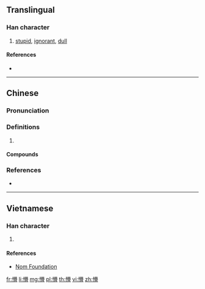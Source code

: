 ==Translingual==

===Han character===
{{Han char|rn=61|rad=心|as=16|sn=19|four=94062|canj=PTWU|ids=⿰忄瞢}}

# [[stupid]], [[ignorant]], [[dull]]

====References====
* {{Han ref|kx=0408.120|dkj=11451|dj=0749.120|hdz=42367.010|uh=61F5|ud=25077|bh=C36A|bd=50026}}

----

==Chinese==
{{zh-forms}}

===Pronunciation===
{{zh-pron
|m=懵
|c=mung5,mung4,mung2
|mn=báng
|mc=y
|oc=y
|cat=
}}

===Definitions===
{{zh-hanzi}}

# {{rfdef|zh}}

====Compounds====
{{zh-der|惛懵|愚懵|懵憒|懵懂|懵懂痴呆|懵懵|懵懵懂懂|懵撒|懵然|懵然未覺|懵然無知|懵藥|懵裡懵懂|懵騰|痴呆懵懂|迷懵}}

===References===
* {{R:yue:Hanzi}}

----

==Vietnamese==

===Han character===
{{vi-readings|rs=心16|hanviet=mộng}}

# {{defn|lang=vi|sort=心16}}

====References====
* [http://nomfoundation.org/common/nom_details.php?codepoint=61f5 Nom Foundation]

[[fr:懵]]
[[li:懵]]
[[mg:懵]]
[[pl:懵]]
[[th:懵]]
[[vi:懵]]
[[zh:懵]]